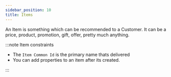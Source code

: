 ```yaml
---
sidebar_position: 10
title: Items
---
```


An Item is something which can be recommended to a Customer. It can be a price, product, promotion, gift, offer, pretty much anything.


:::note Item constraints

* The ```Item Common Id``` is the primary name thats delivered
* You can add properties to an item after its created.

:::

